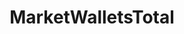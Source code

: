 ---
title: MarketWalletsTotal
openapi: ../analytics-api.json post /rpc/Analytics/MarketWalletsTotal
---